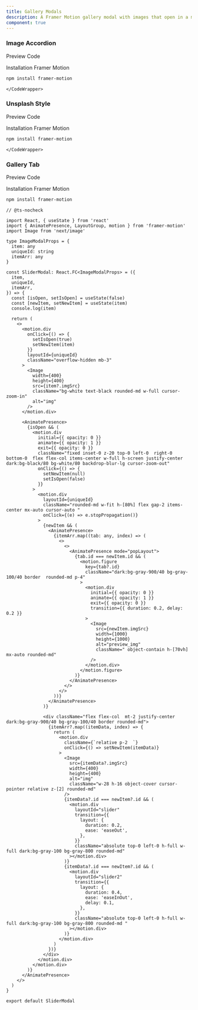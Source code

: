 ```yaml
---
title: Gallery Modals
description: A Framer Motion gallery modal with images that open in a modal on click, offering a smooth viewing experience
component: true
---
```


### Image Accordion

<Tabs defaultValue="preview" className="w-full relative">
  <TabsList>
    <TabsTrigger value="preview">Preview</TabsTrigger>
    <TabsTrigger value="codesnippet">Code</TabsTrigger>
  </TabsList>
  <TabsContent value="preview">
    <ComponentPreview name="accordionModal" category="modal" />
  </TabsContent>
  <TabsContent value="codesnippet">
    <CodeWrapper noExpand={true}>
      <CodePreview name="accordionModal" category="modal" />

Installation Framer Motion

```bash
npm install framer-motion
```

    </CodeWrapper>

  </TabsContent>
</Tabs>

### Unsplash Style

<Tabs defaultValue="preview" className="w-full relative">
  <TabsList>
    <TabsTrigger value="preview">Preview</TabsTrigger>
    <TabsTrigger value="codesnippet">Code</TabsTrigger>
  </TabsList>
  <TabsContent value="preview">
    <ScreenComponentPreview name="unsplashModal" category="modal" />
  </TabsContent>
  <TabsContent value="codesnippet">
    <CodeWrapper noExpand={true}>
      <CodePreview name="unsplashModal" category="modal" />

Installation Framer Motion

```bash
npm install framer-motion
```

    </CodeWrapper>

  </TabsContent>
</Tabs>

### Gallery Tab

<Tabs defaultValue="preview" className="w-full relative">
  <TabsList>
    <TabsTrigger value="preview">Preview</TabsTrigger>
    <TabsTrigger value="codesnippet">Code</TabsTrigger>
  </TabsList>
  <TabsContent value="preview">
    <ComponentPreview name="modalSlider" category="modal" />
  </TabsContent>
  <TabsContent value="codesnippet">
    <CodeWrapper>
      <CodePreview name="modalSlider" category="modal" />

Installation Framer Motion

```bash
npm install framer-motion
```

```tsx title="slider-modal.tsx"
// @ts-nocheck

import React, { useState } from 'react'
import { AnimatePresence, LayoutGroup, motion } from 'framer-motion'
import Image from 'next/image'

type ImageModalProps = {
  item: any
  uniqueId: string
  itemArr: any
}

const SliderModal: React.FC<ImageModalProps> = ({
  item,
  uniqueId,
  itemArr,
}) => {
  const [isOpen, setIsOpen] = useState(false)
  const [newItem, setNewItem] = useState(item)
  console.log(item)

  return (
    <>
      <motion.div
        onClick={() => {
          setIsOpen(true)
          setNewItem(item)
        }}
        layoutId={uniqueId}
        className="overflow-hidden mb-3"
      >
        <Image
          width={400}
          height={400}
          src={item?.imgSrc}
          className="bg-white text-black rounded-md w-full cursor-zoom-in"
          alt="img"
        />
      </motion.div>

      <AnimatePresence>
        {isOpen && (
          <motion.div
            initial={{ opacity: 0 }}
            animate={{ opacity: 1 }}
            exit={{ opacity: 0 }}
            className="fixed inset-0 z-20 top-0 left-0  right-0 bottom-0  flex flex-col items-center w-full h-screen justify-center dark:bg-black/80 bg-white/80 backdrop-blur-lg cursor-zoom-out"
            onClick={() => {
              setNewItem(null)
              setIsOpen(false)
            }}
          >
            <motion.div
              layoutId={uniqueId}
              className="rounded-md w-fit h-[80%] flex gap-2 items-center mx-auto cursor-auto "
              onClick={(e) => e.stopPropagation()}
            >
              {newItem && (
                <AnimatePresence>
                  {itemArr.map((tab: any, index) => (
                    <>
                      <>
                        <AnimatePresence mode="popLayout">
                          {tab.id === newItem.id && (
                            <motion.figure
                              key={tab?.id}
                              className="dark:bg-gray-900/40 bg-gray-100/40 border  rounded-md p-4"
                            >
                              <motion.div
                                initial={{ opacity: 0 }}
                                animate={{ opacity: 1 }}
                                exit={{ opacity: 0 }}
                                transition={{ duration: 0.2, delay: 0.2 }}
                              >
                                <Image
                                  src={newItem.imgSrc}
                                  width={1000}
                                  height={1000}
                                  alt="preview_img"
                                  className=" object-contain h-[70vh]  mx-auto rounded-md"
                                />
                              </motion.div>
                            </motion.figure>
                          )}
                        </AnimatePresence>
                      </>
                    </>
                  ))}
                </AnimatePresence>
              )}

              <div className="flex flex-col  mt-2 justify-center dark:bg-gray-900/40 bg-gray-100/40 border rounded-md">
                {itemArr?.map((itemData, index) => {
                  return (
                    <motion.div
                      className={`relative p-2  `}
                      onClick={() => setNewItem(itemData)}
                    >
                      <Image
                        src={itemData?.imgSrc}
                        width={400}
                        height={400}
                        alt="img"
                        className="w-28 h-16 object-cover cursor-pointer relative z-[2] rounded-md"
                      />
                      {itemData?.id === newItem?.id && (
                        <motion.div
                          layoutId="slider"
                          transition={{
                            layout: {
                              duration: 0.2,
                              ease: 'easeOut',
                            },
                          }}
                          className="absolute top-0 left-0 h-full w-full dark:bg-gray-100 bg-gray-800 rounded-md"
                        ></motion.div>
                      )}
                      {itemData?.id === newItem?.id && (
                        <motion.div
                          layoutId="slider2"
                          transition={{
                            layout: {
                              duration: 0.4,
                              ease: 'easeInOut',
                              delay: 0.1,
                            },
                          }}
                          className="absolute top-0 left-0 h-full w-full dark:bg-gray-100 bg-gray-800 rounded-md "
                        ></motion.div>
                      )}
                    </motion.div>
                  )
                })}
              </div>
            </motion.div>
          </motion.div>
        )}
      </AnimatePresence>
    </>
  )
}

export default SliderModal
```

  </CodeWrapper>
  </TabsContent>
</Tabs>

